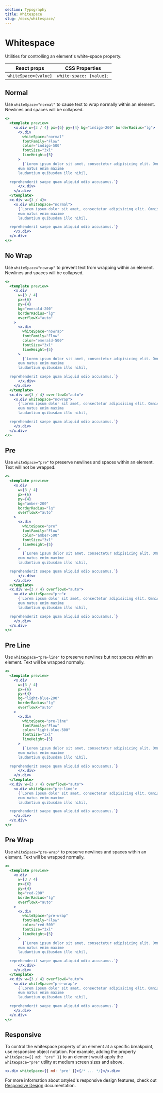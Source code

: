```yaml
---
section: Typography
title: Whitespace
slug: /docs/whitespace/
---
```


# Whitespace

Utilities for controlling an element's white-space property.

<carbon-ad />

| React props          | CSS Properties          |
| -------------------- | ----------------------- |
| `whiteSpace={value}` | `white-space: {value};` |

## Normal

Use `whiteSpace="normal"` to cause text to wrap normally within an element. Newlines and spaces will be collapsed.

```jsx preview color=indigo
<>
  <template preview>
    <x.div w={3 / 4} px={6} py={4} bg="indigo-200" borderRadius="lg">
      <x.div
        whiteSpace="normal"
        fontFamily="Flow"
        color="indigo-500"
        fontSize="3xl"
        lineHeight={5}
      >
        {`Lorem ipsum dolor sit amet, consectetur adipisicing elit. Omnis quidem itaque beatae, rem tenetur quia iure,
      eum natus enim maxime
      laudantium quibusdam illo nihil,

  reprehenderit saepe quam aliquid odio accusamus.`}
      </x.div>
    </x.div>
  </template>
  <x.div w={3 / 4}>
    <x.div whiteSpace="normal">
      {`Lorem ipsum dolor sit amet, consectetur adipisicing elit. Omnis quidem itaque beatae, rem tenetur quia iure,
      eum natus enim maxime
      laudantium quibusdam illo nihil,

  reprehenderit saepe quam aliquid odio accusamus.`}
    </x.div>
  </x.div>
</>
```

## No Wrap

Use `whiteSpace="nowrap"` to prevent text from wrapping within an element. Newlines and spaces will be collapsed.

```jsx preview color=emerald
<>
  <template preview>
    <x.div
      w={3 / 4}
      px={6}
      py={4}
      bg="emerald-200"
      borderRadius="lg"
      overflowX="auto"
    >
      <x.div
        whiteSpace="nowrap"
        fontFamily="Flow"
        color="emerald-500"
        fontSize="3xl"
        lineHeight={5}
      >
        {`Lorem ipsum dolor sit amet, consectetur adipisicing elit. Omnis quidem itaque beatae, rem tenetur quia iure,
      eum natus enim maxime
      laudantium quibusdam illo nihil,

  reprehenderit saepe quam aliquid odio accusamus.`}
      </x.div>
    </x.div>
  </template>
  <x.div w={3 / 4} overflowX="auto">
    <x.div whiteSpace="nowrap">
      {`Lorem ipsum dolor sit amet, consectetur adipisicing elit. Omnis quidem itaque beatae, rem tenetur quia iure,
      eum natus enim maxime
      laudantium quibusdam illo nihil,

  reprehenderit saepe quam aliquid odio accusamus.`}
    </x.div>
  </x.div>
</>
```

## Pre

Use `whiteSpace="pre"` to preserve newlines and spaces within an element. Text will not be wrapped.

```jsx preview color=amber
<>
  <template preview>
    <x.div
      w={3 / 4}
      px={6}
      py={4}
      bg="amber-200"
      borderRadius="lg"
      overflowX="auto"
    >
      <x.div
        whiteSpace="pre"
        fontFamily="Flow"
        color="amber-500"
        fontSize="3xl"
        lineHeight={5}
      >
        {`Lorem ipsum dolor sit amet, consectetur adipisicing elit. Omnis quidem itaque beatae, rem tenetur quia iure,
      eum natus enim maxime
      laudantium quibusdam illo nihil,

  reprehenderit saepe quam aliquid odio accusamus.`}
      </x.div>
    </x.div>
  </template>
  <x.div w={3 / 4} overflowX="auto">
    <x.div whiteSpace="pre">
      {`Lorem ipsum dolor sit amet, consectetur adipisicing elit. Omnis quidem itaque beatae, rem tenetur quia iure,
      eum natus enim maxime
      laudantium quibusdam illo nihil,

  reprehenderit saepe quam aliquid odio accusamus.`}
    </x.div>
  </x.div>
</>
```

## Pre Line

Use `whiteSpace="pre-line"` to preserve newlines but not spaces within an element. Text will be wrapped normally.

```jsx preview color=light-blue
<>
  <template preview>
    <x.div
      w={3 / 4}
      px={6}
      py={4}
      bg="light-blue-200"
      borderRadius="lg"
      overflowX="auto"
    >
      <x.div
        whiteSpace="pre-line"
        fontFamily="Flow"
        color="light-blue-500"
        fontSize="3xl"
        lineHeight={5}
      >
        {`Lorem ipsum dolor sit amet, consectetur adipisicing elit. Omnis quidem itaque beatae, rem tenetur quia iure,
      eum natus enim maxime
      laudantium quibusdam illo nihil,

  reprehenderit saepe quam aliquid odio accusamus.`}
      </x.div>
    </x.div>
  </template>
  <x.div w={3 / 4} overflowX="auto">
    <x.div whiteSpace="pre-line">
      {`Lorem ipsum dolor sit amet, consectetur adipisicing elit. Omnis quidem itaque beatae, rem tenetur quia iure,
      eum natus enim maxime
      laudantium quibusdam illo nihil,

  reprehenderit saepe quam aliquid odio accusamus.`}
    </x.div>
  </x.div>
</>
```

## Pre Wrap

Use `whiteSpace="pre-wrap"` to preserve newlines and spaces within an element. Text will be wrapped normally.

```jsx preview color=red
<>
  <template preview>
    <x.div
      w={3 / 4}
      px={6}
      py={4}
      bg="red-200"
      borderRadius="lg"
      overflowX="auto"
    >
      <x.div
        whiteSpace="pre-wrap"
        fontFamily="Flow"
        color="red-500"
        fontSize="3xl"
        lineHeight={5}
      >
        {`Lorem ipsum dolor sit amet, consectetur adipisicing elit. Omnis quidem itaque beatae, rem tenetur quia iure,
      eum natus enim maxime
      laudantium quibusdam illo nihil,

  reprehenderit saepe quam aliquid odio accusamus.`}
      </x.div>
    </x.div>
  </template>
  <x.div w={3 / 4} overflowX="auto">
    <x.div whiteSpace="pre-wrap">
      {`Lorem ipsum dolor sit amet, consectetur adipisicing elit. Omnis quidem itaque beatae, rem tenetur quia iure,
      eum natus enim maxime
      laudantium quibusdam illo nihil,

  reprehenderit saepe quam aliquid odio accusamus.`}
    </x.div>
  </x.div>
</>
```

## Responsive

To control the whitespace property of an element at a specific breakpoint, use responsive object notation. For example, adding the property `whiteSpace={{ md: "pre" }}` to an element would apply the `whiteSpace="pre"` utility at medium screen sizes and above.

```jsx
<x.div whiteSpace={{ md: 'pre' }}>{/* ... */}</x.div>
```

For more information about xstyled's responsive design features, check out [Responsive Design](/docs/responsive-design/) documentation.
